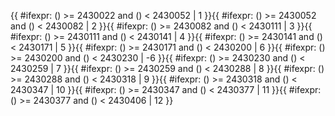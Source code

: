 <includeonly>{{ #ifexpr: ({{{1}}}) >= 2430022 and ({{{1}}}) < 2430052 | 1 }}{{ #ifexpr: ({{{1}}}) >= 2430052 and ({{{1}}}) < 2430082 | 2 }}{{ #ifexpr: ({{{1}}}) >= 2430082 and ({{{1}}}) < 2430111 | 3 }}{{ #ifexpr: ({{{1}}}) >= 2430111 and ({{{1}}}) < 2430141 | 4 }}{{ #ifexpr: ({{{1}}}) >= 2430141 and ({{{1}}}) < 2430171 | 5 }}{{ #ifexpr: ({{{1}}}) >= 2430171 and ({{{1}}}) < 2430200 | 6 }}{{ #ifexpr: ({{{1}}}) >= 2430200 and ({{{1}}}) < 2430230 | -6 }}{{ #ifexpr: ({{{1}}}) >= 2430230 and ({{{1}}}) < 2430259 | 7 }}{{ #ifexpr: ({{{1}}}) >= 2430259 and ({{{1}}}) < 2430288 | 8 }}{{ #ifexpr: ({{{1}}}) >= 2430288 and ({{{1}}}) < 2430318 | 9 }}{{ #ifexpr: ({{{1}}}) >= 2430318 and ({{{1}}}) < 2430347 | 10 }}{{ #ifexpr: ({{{1}}}) >= 2430347 and ({{{1}}}) < 2430377 | 11 }}{{ #ifexpr: ({{{1}}}) >= 2430377 and ({{{1}}}) < 2430406 | 12 }}</includeonly><noinclude>{{Chinese calendar/doc}}

[[Category:中國農曆模板|{{PAGENAME}}]]


</noinclude>